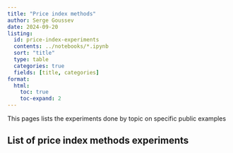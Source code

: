 ```yaml
---
title: "Price index methods"
author: Serge Goussev
date: 2024-09-20
listing:
  id: price-index-experiments
  contents: ../notebooks/*.ipynb
  sort: "title"
  type: table
  categories: true
  fields: [title, categories]
format:
  html:
    toc: true
    toc-expand: 2
---
```


This pages lists the experiments done by topic on specific public examples

## List of price index methods experiments

::: {#price-index-experiments}
:::